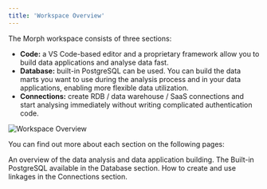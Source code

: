 ```yaml
---
title: 'Workspace Overview'
---
```


The Morph workspace consists of three sections:

- **Code:** a VS Code-based editor and a proprietary framework allow you to build data applications and analyse data fast.
- **Database:** built-in PostgreSQL can be used. You can build the data marts you want to use during the analysis process and in your data applications, enabling more flexible data utilization.
- **Connections:** create RDB / data warehouse / SaaS connections and start analysing immediately without writing complicated authentication code.

<img
  src="/assets/images/docs/workspace-overview.png"
  alt="Workspace Overview"
/>

You can find out more about each section on the following pages:

<CardGroup cols={2}>
  <Card title="Code" icon="square-1" href="/docs/en/workspace/environment">
    An overview of the data analysis and data application building.
  </Card>
  <Card title="Database" icon="square-2" href="/docs/en/data-sources/builtin-postgres">
    The Built-in PostgreSQL available in the Database section.
  </Card>
  <Card title="Connections" icon="square-3" href="/docs/en/data-sources/connectors">
    How to create and use linkages in the Connections section.
  </Card>
</CardGroup>
